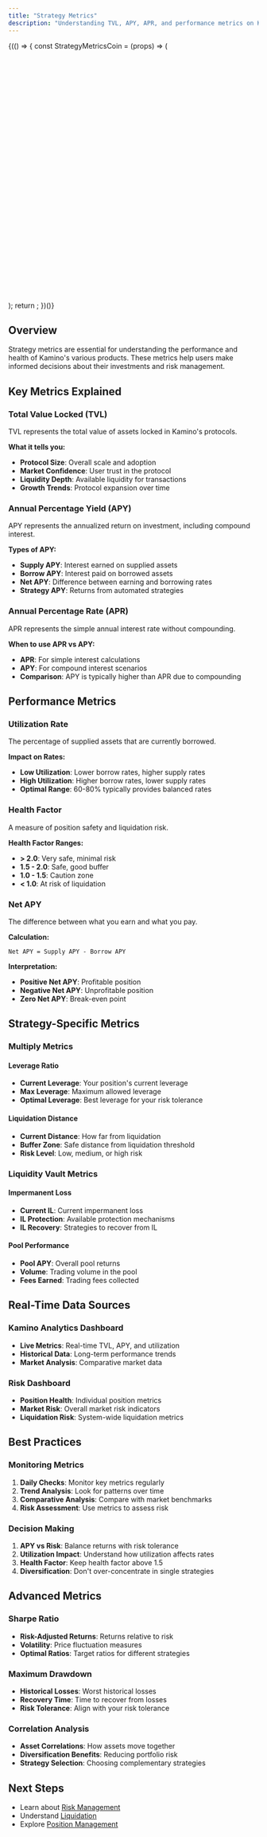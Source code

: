 ```yaml
---
title: "Strategy Metrics"
description: "Understanding TVL, APY, APR, and performance metrics on Kamino"
---
```



<div style={{borderBottom: "1px solid rgba(229, 231, 235, 0.3)", marginBottom: "2rem"}}></div>

<div style={{textAlign: 'center', margin: '2rem 0'}}>
  <div style={{
    position: 'relative',
    display: 'inline-block',
    width: '700px',
    height: '300px',
    backgroundImage: 'url(/images/concept-animations/animation-backdrop.png)',
    backgroundSize: 'cover',
    backgroundRepeat: 'no-repeat',
    backgroundPosition: 'center'
  }}>
    <div className="concept-coin" style={{
      position: 'absolute',
      top: '48%',
      left: '46%',
      transform: 'translate(-50%, -50%)',
      zIndex: 10
    }}>
      {(() => {
        const StrategyMetricsCoin = (props) => (
          <svg
            width={140}
            height={140}
            viewBox="0 0 120 120"
            fill="none"
            xmlns="http://www.w3.org/2000/svg"
            {...props}
          >
            <defs>
              <radialGradient id="coinGradient" cx="50%" cy="50%" r="50%">
                <stop offset="0%" stopColor="#fff4b3" />
                <stop offset="100%" stopColor="#ffd700" />
              </radialGradient>
            </defs>
            <circle
              fill="url(#coinGradient)"
              stroke="#ffe066"
              strokeWidth={1.5}
              cx={60}
              cy={60}
              r={35}
            />
          </svg>
        );
        return <StrategyMetricsCoin />;
      })()}
    </div>
  </div>
</div>

## Overview

Strategy metrics are essential for understanding the performance and health of Kamino's various products. These metrics help users make informed decisions about their investments and risk management.

## Key Metrics Explained

### Total Value Locked (TVL)

TVL represents the total value of assets locked in Kamino's protocols.

**What it tells you:**
- **Protocol Size**: Overall scale and adoption
- **Market Confidence**: User trust in the protocol
- **Liquidity Depth**: Available liquidity for transactions
- **Growth Trends**: Protocol expansion over time

### Annual Percentage Yield (APY)

APY represents the annualized return on investment, including compound interest.

**Types of APY:**
- **Supply APY**: Interest earned on supplied assets
- **Borrow APY**: Interest paid on borrowed assets
- **Net APY**: Difference between earning and borrowing rates
- **Strategy APY**: Returns from automated strategies

### Annual Percentage Rate (APR)

APR represents the simple annual interest rate without compounding.

**When to use APR vs APY:**
- **APR**: For simple interest calculations
- **APY**: For compound interest scenarios
- **Comparison**: APY is typically higher than APR due to compounding

## Performance Metrics

### Utilization Rate

The percentage of supplied assets that are currently borrowed.

**Impact on Rates:**
- **Low Utilization**: Lower borrow rates, higher supply rates
- **High Utilization**: Higher borrow rates, lower supply rates
- **Optimal Range**: 60-80% typically provides balanced rates

### Health Factor

A measure of position safety and liquidation risk.

**Health Factor Ranges:**
- **> 2.0**: Very safe, minimal risk
- **1.5 - 2.0**: Safe, good buffer
- **1.0 - 1.5**: Caution zone
- **< 1.0**: At risk of liquidation

### Net APY

The difference between what you earn and what you pay.

**Calculation:**
```
Net APY = Supply APY - Borrow APY
```

**Interpretation:**
- **Positive Net APY**: Profitable position
- **Negative Net APY**: Unprofitable position
- **Zero Net APY**: Break-even point

## Strategy-Specific Metrics

### Multiply Metrics

#### Leverage Ratio
- **Current Leverage**: Your position's current leverage
- **Max Leverage**: Maximum allowed leverage
- **Optimal Leverage**: Best leverage for your risk tolerance

#### Liquidation Distance
- **Current Distance**: How far from liquidation
- **Buffer Zone**: Safe distance from liquidation threshold
- **Risk Level**: Low, medium, or high risk

### Liquidity Vault Metrics

#### Impermanent Loss
- **Current IL**: Current impermanent loss
- **IL Protection**: Available protection mechanisms
- **IL Recovery**: Strategies to recover from IL

#### Pool Performance
- **Pool APY**: Overall pool returns
- **Volume**: Trading volume in the pool
- **Fees Earned**: Trading fees collected

## Real-Time Data Sources

### Kamino Analytics Dashboard
- **Live Metrics**: Real-time TVL, APY, and utilization
- **Historical Data**: Long-term performance trends
- **Market Analysis**: Comparative market data

### Risk Dashboard
- **Position Health**: Individual position metrics
- **Market Risk**: Overall market risk indicators
- **Liquidation Risk**: System-wide liquidation metrics

## Best Practices

### Monitoring Metrics
1. **Daily Checks**: Monitor key metrics regularly
2. **Trend Analysis**: Look for patterns over time
3. **Comparative Analysis**: Compare with market benchmarks
4. **Risk Assessment**: Use metrics to assess risk

### Decision Making
1. **APY vs Risk**: Balance returns with risk tolerance
2. **Utilization Impact**: Understand how utilization affects rates
3. **Health Factor**: Keep health factor above 1.5
4. **Diversification**: Don't over-concentrate in single strategies

## Advanced Metrics

### Sharpe Ratio
- **Risk-Adjusted Returns**: Returns relative to risk
- **Volatility**: Price fluctuation measures
- **Optimal Ratios**: Target ratios for different strategies

### Maximum Drawdown
- **Historical Losses**: Worst historical losses
- **Recovery Time**: Time to recover from losses
- **Risk Tolerance**: Align with your risk tolerance

### Correlation Analysis
- **Asset Correlations**: How assets move together
- **Diversification Benefits**: Reducing portfolio risk
- **Strategy Selection**: Choosing complementary strategies

## Next Steps

- Learn about [Risk Management](/concepts/risk-management)
- Understand [Liquidation](/concepts/liquidation)
- Explore [Position Management](/concepts/position-management) 